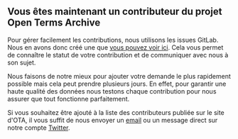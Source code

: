 ## Vous êtes maintenant un contributeur du projet Open Terms Archive

Pour gérer facilement les contributions, nous utilisons les issues GitLab. Nous en avons donc créé une que <a href={url} rel="noopener">vous pouvez voir ici</a>. Cela vous permet de connaître le statut de votre contribution et de communiquer avec nous à son sujet.

Nous faisons de notre mieux pour ajouter votre demande le plus rapidement possible mais cela peut prendre plusieurs jours. En effet, pour garantir une haute qualité des données nous testons chaque contribution pour nous assurer que tout fonctionne parfaitement.

Si vous souhaitez être ajouté à la liste des contributeurs publiée sur le site d'OTA, il vous suffit de nous envoyer un <a href="mailto:contact@opentermsarchive.org">email</a> ou un message direct sur notre compte <a href="https://twitter.com/OpenTerms" target="_blank" rel="noopener">Twitter</a>.
